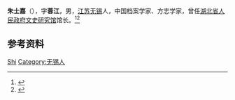 '''朱士嘉'''（{{bd|1905年|8月15日|1989年}}），字'''蓉江'''，男，[[江苏|江苏]][[无锡|无锡]]人，中国档案学家、方志学家，曾任[[湖北省人民政府文史研究馆|湖北省人民政府文史研究馆]]馆长。<ref>{{Cite book|title=20世纪中华人物名字号辞典|author=周家珍编著|publisher=法律出版社|year=2000|isbn=9787503628320|location=北京|pages=}}</ref><ref>{{Cite book|title=民国人物大辞典|author=徐友春主编; 蔡鸿源, 周兴培副主编|publisher=河北人民出版社|year=1991|isbn=|location=石家庄|pages=}}</ref>

== 参考资料 ==
{{reflist}}

{{中国人物小作品}}

{{Authority control}}
{{DEFAULTSORT:Zhu朱}}
[[Category:朱姓|Shi]]
[[Category:无锡人|Category:无锡人]]